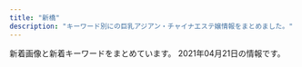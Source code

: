 ```yaml
---
title: "新橋"
description: "キーワード別にの巨乳アジアン・チャイナエステ嬢情報をまとめました。"
---
```


新着画像と新着キーワードをまとめています。
2021年04月21日の情報です。

<DmmAffiliateIns />
<KeywordTable
  shops={
    [
    {
        "keywords": {},
        "url": "http://www.k-harunoie.info/",
        "name": "\u6625\u306e\u5bb6",
        "img_links": [
            "http://www.k-harunoie.info/imge/botton.jpg",
            "http://www.k-harunoie.info/imge/service2.jpg",
            "http://www.k-harunoie.info/imge/int2.png",
            "http://www.k-harunoie.info/imge/p-4.jpg",
            "http://www.k-harunoie.info/imge/interior_t.jpg",
            "http://www.k-harunoie.info/imge/p-2.jpg",
            "http://www.k-harunoie.info/imge/service3.jpg",
            "http://www.k-harunoie.info/imge/s0.png",
            "http://www.k-harunoie.info/imge/p-5.jpg",
            "http://www.k-harunoie.info/imge/s1.png",
            "http://www.k-harunoie.info/imge/service1.jpg",
            "http://www.k-harunoie.info/imge/ta.png",
            "http://www.k-harunoie.info/imge/sys.png",
            "http://www.k-harunoie.info/imge/p-1.jpg",
            "http://www.k-harunoie.info/imge/staff_t.jpg",
            "http://www.k-harunoie.info/imge/tel.png"
        ],
        "station": "JR\u7530\u753a\u99c5\u6771\u53e3"
    },
    {
        "keywords": {},
        "station": "JR\u65b0\u6a4b\u99c5\u70cf\u68ee\u53e3",
        "img_links": [
            "http://kokoro-spa.info/img/shop/no-pic.jpg",
            "http://kokoro-spa.info/img/pickup.jpg",
            "http://kokoro-spa.info/img/qrcode.png",
            "http://kokoro-spa.info/img/shop/kanban.jpg",
            "http://kokoro-spa.info/img/ttl_news.png",
            "http://kokoro-spa.info/img/slider/2.jpg",
            "http://kokoro-spa.info/img/ttl_info.png"
        ],
        "url": "http://kokoro-spa.info/",
        "name": "\u672a\u6765"
    },
    {
        "station": "JR\u6d5c\u677e\u753a\u99c5\u5317\u53e3",
        "img_links": [
            "https://hamamatsucho-esthe.work/icon/google_plus.png",
            "https://hamamatsucho-esthe.work/staff/maki-l1.jpg",
            "https://hamamatsucho-esthe.work/2019/05/25/koko-s1.jpg",
            "https://hamamatsucho-esthe.work/room/1-l.jpg",
            "https://hamamatsucho-esthe.work/2018/09/10/misa-s1.jpg",
            "https://hamamatsucho-esthe.work/room/1-s.jpg",
            "https://hamamatsucho-esthe.work/button/staff.png",
            "https://hamamatsucho-esthe.work/room/4-l.jpg",
            "https://hamamatsucho-esthe.work/2020/11/06/momo-s1.jpg",
            "https://hamamatsucho-esthe.work/room/2-l.jpg",
            "https://hamamatsucho-esthe.work/icon/twitter.png",
            "https://hamamatsucho-esthe.work/2019/11/05/nanami-s1.jpg",
            "https://hamamatsucho-esthe.work/menu/home.png",
            "https://hamamatsucho-esthe.work/2019/06/14/riri-s1.jpg",
            "https://hamamatsucho-esthe.work/room/esthe2.jpg",
            "https://hamamatsucho-esthe.work/room/3-l.jpg",
            "https://hamamatsucho-esthe.work/icon/facebook.png",
            "https://hamamatsucho-esthe.work/staff/riri-s1.jpg",
            "https://hamamatsucho-esthe.work/staff/riko-s1.jpg",
            "https://hamamatsucho-esthe.work/2020/01/05/yuki-s1.jpg",
            "https://hamamatsucho-esthe.work/staff/sora-s1.jpg",
            "https://hamamatsucho-esthe.work/button/home.png",
            "https://hamamatsucho-esthe.work/images/flower.png",
            "https://hamamatsucho-esthe.work/staff/riri-l1.jpg",
            "https://hamamatsucho-esthe.work/room/3-s.jpg",
            "https://hamamatsucho-esthe.work/kana01.png",
            "https://hamamatsucho-esthe.work/2019/01/14/emi-s1.jpg",
            "https://hamamatsucho-esthe.work/2021/03/26/riri-s1.jpg",
            "https://hamamatsucho-esthe.work/images/main-sp.jpg",
            "https://hamamatsucho-esthe.work/staff/momo-l1.jpg",
            "https://hamamatsucho-esthe.work/menu/friend.png",
            "https://hamamatsucho-esthe.work/staff/sora-l1.jpg",
            "https://hamamatsucho-esthe.work/images/main1.jpg",
            "https://hamamatsucho-esthe.work/images/footer-r.png",
            "https://hamamatsucho-esthe.work/menu/gallery.png",
            "https://hamamatsucho-esthe.work/images/footer-l.png",
            "https://hamamatsucho-esthe.work/images/clear.png",
            "https://hamamatsucho-esthe.work/room/esthe3.jpg",
            "https://hamamatsucho-esthe.work/2019/05/25/riko-s1.jpg",
            "https://hamamatsucho-esthe.work/room/4-s.jpg",
            "https://hamamatsucho-esthe.work/menu/info.png",
            "https://hamamatsucho-esthe.work/2018/09/10/sora-s1.jpg",
            "https://hamamatsucho-esthe.work/menu/blog.png",
            "https://hamamatsucho-esthe.work/staff/yuki-s1.jpg",
            "https://hamamatsucho-esthe.work/images/qrcode.png",
            "https://hamamatsucho-esthe.work/room/esthe1.jpg",
            "https://hamamatsucho-esthe.work/2020/07/30/maki-s1.jpg",
            "https://hamamatsucho-esthe.work/icon/line.png",
            "https://hamamatsucho-esthe.work/room/2-s.jpg",
            "https://hamamatsucho-esthe.work/button/blog.png",
            "https://hamamatsucho-esthe.work/staff/momo-s1.jpg",
            "https://hamamatsucho-esthe.work/staff/maki-s1.jpg",
            "https://hamamatsucho-esthe.work/2018/12/26/sayaka-s1.jpg",
            "https://hamamatsucho-esthe.work/2018/11/09/kana-s1.jpg",
            "https://hamamatsucho-esthe.work/staff/yuki-l1.jpg"
        ],
        "keywords": {
            "D": 6,
            "F": 12,
            "E": 6,
            "C": 6
        },
        "name": "Artemis",
        "url": "https://hamamatsucho-esthe.work/"
    },
    {
        "img_links": [
            "http://shiawase.mssg.jp/images/staff_image/staff_d08a.jpg",
            "http://shiawase.mssg.jp/images/staff_one/staff_one_02.jpg",
            "http://shiawase.mssg.jp/images/gallery/gallery_404.jpg",
            "http://shiawase.mssg.jp/images/top/top_05.jpg",
            "http://shiawase.mssg.jp/images/staff_image/staff_d08b.jpg",
            "http://shiawase.mssg.jp/images/staff_image/staff_d03b.jpg",
            "http://shiawase.mssg.jp/images/staff/sta_010.jpg",
            "http://shiawase.mssg.jp/images/staff_image/staff_d09a.jpg",
            "http://shiawase.mssg.jp/images/staff/sta_0z4.jpg",
            "http://shiawase.mssg.jp/images/home/index_qup.jpg",
            "http://shiawase.mssg.jp/images/home/index_03.jpg",
            "http://shiawase.mssg.jp/images/top/top_02.jpg",
            "http://shiawase.mssg.jp/images/staff_image/staff_d09b.jpg",
            "http://shiawase.mssg.jp/images/staff/sta_023.jpg",
            "http://shiawase.mssg.jp/images/staff_image/staff_d01a.jpg",
            "http://shiawase.mssg.jp/images/staff_image/staff_d05b.jpg",
            "http://shiawase.mssg.jp/images/top/top_04.jpg",
            "http://shiawase.mssg.jp/images/top/top_08.png",
            "http://shiawase.mssg.jp/images/gallery/gallery_102.jpg",
            "http://shiawase.mssg.jp/images/home/index_04.jpg",
            "http://shiawase.mssg.jp/images/staff/sta_0z2.jpg",
            "http://shiawase.mssg.jp/images/staff_one/staff_one_04.jpg",
            "http://shiawase.mssg.jp/images/gallery/gallery_103.jpg",
            "http://shiawase.mssg.jp/images/top/top_03.jpg",
            "http://shiawase.mssg.jp/images/staff_image/staff_d03a.jpg",
            "http://shiawase.mssg.jp/images/staff_image/staff_d06.jpg",
            "http://shiawase.mssg.jp/images/staff/sta_03.jpg",
            "http://shiawase.mssg.jp/images/home/top_qp.jpg",
            "http://shiawase.mssg.jp/images/staff_image/staff_d04c.jpg",
            "http://shiawase.mssg.jp/images/gallery/gallery_top.jpg",
            "http://shiawase.mssg.jp/images/system/syatem_301.jpg",
            "http://shiawase.mssg.jp/images/home/index_tel.jpg",
            "http://shiawase.mssg.jp/images/gallery/gallery_101.jpg",
            "http://shiawase.mssg.jp/images/staff_one/staff_one_08.png",
            "http://shiawase.mssg.jp/images/staff/sta_0z12.jpg",
            "http://shiawase.mssg.jp/images/staff_image/staff_d07b.jpg",
            "http://shiawase.mssg.jp/images/gallery/gallery_01.jpg",
            "http://shiawase.mssg.jp/images/gallery/gallery_403.jpg",
            "http://shiawase.mssg.jp/images/top/top_06.jpg",
            "http://shiawase.mssg.jp/images/staff/sta_06.jpg",
            "http://shiawase.mssg.jp/images/staff_image/staff_d01b.jpg",
            "http://shiawase.mssg.jp/images/staff_image/staff_d02b.jpg",
            "http://shiawase.mssg.jp/images/system/syatem_302.jpg",
            "http://shiawase.mssg.jp/images/staff_image/staff_d04b.jpg",
            "http://shiawase.mssg.jp/images/gallery/gallery_401.jpg",
            "http://shiawase.mssg.jp/images/gallery/gallery_402.jpg",
            "http://shiawase.mssg.jp/images/staff/sta_08.jpg",
            "http://shiawase.mssg.jp/images/staff/staff_top.jpg",
            "http://shiawase.mssg.jp/images/system/syatem_303.jpg",
            "http://shiawase.mssg.jp/images/staff/sta_04.jpg",
            "http://shiawase.mssg.jp/images/home/QR.png",
            "http://shiawase.mssg.jp/images/staff/sta_0z9.jpg",
            "http://shiawase.mssg.jp/images/staff/sta_021.jpg",
            "http://shiawase.mssg.jp/images/staff_one/staff_one_top.jpg",
            "http://shiawase.mssg.jp/images/staff_one/staff_one_01.jpg",
            "http://shiawase.mssg.jp/images/staff_image/staff_d07a.jpg",
            "http://shiawase.mssg.jp/images/staff_one/staff_one_05.jpg",
            "http://shiawase.mssg.jp/images/staff_one/staff_one_07.png",
            "http://shiawase.mssg.jp/images/gallery/gallery_104.jpg",
            "http://shiawase.mssg.jp/images/top/top_01.jpg",
            "http://shiawase.mssg.jp/images/staff/sta_0z8.jpg",
            "http://shiawase.mssg.jp/images/staff_image/staff_d04.jpg",
            "http://shiawase.mssg.jp/images/home/index_page_top.jpg",
            "http://shiawase.mssg.jp/images/staff_image/staff_d05a.jpg",
            "http://shiawase.mssg.jp/images/staff_one/staff_one_03.jpg",
            "http://shiawase.mssg.jp/images/staff_image/staff_d02.jpg",
            "http://shiawase.mssg.jp/images/staff/sta_01.jpg"
        ],
        "name": "\u3057\u3042\u308f\u305b\uff5eSHIAWASE\uff5e",
        "url": "http://shiawase.mssg.jp/",
        "station": "JR\u7530\u753a\u99c5\u897f\u53e3",
        "keywords": {}
    },
    {
        "name": "\u30a2\u30ea\u30b9 Aroma \u65b0\u6a4b\u5e97",
        "img_links": [
            "http://romantic-est.com/images/mainvisual_01.jpg",
            "http://romantic-est.com/images/req_03.jpg",
            "http://romantic-est.com/images/cg06.jpg",
            "http://romantic-est.com/images/cg011.jpg",
            "http://romantic-est.com/images/sw_home.png",
            "http://romantic-est.com/images/head_interior.jpg",
            "http://romantic-est.com/images/cg05.jpg",
            "http://romantic-est.com/images/sys01.jpg",
            "http://romantic-est.com/images/sys03.jpg",
            "http://romantic-est.com/images/mainvisual_01_s.jpg",
            "http://romantic-est.com/images/cg02.jpg",
            "http://romantic-est.com/images/sw_tel.png",
            "http://romantic-est.com/images/trigger.jpg",
            "http://romantic-est.com/images/sys02.jpg",
            "http://romantic-est.com/images/cg03.jpg",
            "http://romantic-est.com/images/cg032.jpg",
            "http://romantic-est.com/images/mainvisual_02.jpg",
            "http://romantic-est.com/images/cg031.jpg",
            "http://romantic-est.com/images/head_therapist.jpg",
            "http://romantic-est.com/images/icon_new.png",
            "http://romantic-est.com/images/con02.jpg",
            "http://romantic-est.com/images/cg021.jpg",
            "http://romantic-est.com/images/con03.jpg",
            "http://romantic-est.com/images/cg01.jpg",
            "http://romantic-est.com/images/cg041.jpg",
            "http://romantic-est.com/images/con01.jpg",
            "http://romantic-est.com/images/cg04.jpg",
            "http://romantic-est.com/images/mainvisual_02_s.jpg"
        ],
        "keywords": {},
        "station": "JR\u65b0\u6a4b\u99c5\u70cf\u68ee\u53e3",
        "url": "http://romantic-est.com/"
    },
    {
        "url": "https://www.meedeemassage.com/",
        "img_links": [
            "https://static.wixstatic.com/media/ff29a7_d6b424065e3946fc8a31bd093d286366~mv2.jpg",
            "https://static.wixstatic.com/media/ff29a7_996c77cb89cc4012a35bb0813c645fdf~mv2.jpg",
            "https://static.wixstatic.com/media/096f64_f44509cd762744dc939f70f318a6882b~mv2.jpg",
            "https://static.wixstatic.com/media/ff29a7_d9f852b350a141b1ae8d7d80ce91ecfa~mv2.jpg",
            "https://static.wixstatic.com/media/096f64_74d971185d704fdc84b70e0c1b3fad87~mv2.png",
            "https://static.wixstatic.com/media/096f64_86555ca80ef14b6ebdbbf7aa72a380fc~mv2.jpg",
            "https://static.wixstatic.com/media/ff29a7_5a71cab9e560455a86a69dee65e387e6~mv2.jpg",
            "https://static.wixstatic.com/media/096f64_52d4813cc07e460bb6afbcc198483fb5~mv2.jpg",
            "https://static.wixstatic.com/media/ff29a7_47d81575374144dda595a587847070b9~mv2.jpg",
            "https://static.wixstatic.com/media/096f64_10d0713f8b274a5b8f6b2944f7fee791~mv2.jpg"
        ],
        "name": "\u30df\u30fc\u30c7\u30a3\u30fc",
        "station": "JR\u65b0\u6a4b\u99c5\u65e5\u6bd4\u8c37\u53e3",
        "keywords": {}
    },
    {
        "station": "JR\u7530\u753a\u99c5\u4e09\u7530\u53e3",
        "img_links": [
            "http://body-heal.net/images/access/03.jpg",
            "http://body-heal.net/staffPhoto/b20190117105438.jpg",
            "http://body-heal.net/js/sliderLine/slide_next.png",
            "http://body-heal.net/images/access/04.jpg",
            "http://body-heal.net/images/store/05.jpg",
            "http://body-heal.net/images/access/05.jpg",
            "http://body-heal.net/images/store/01.jpg",
            "http://body-heal.net/staffPhoto/b20190608220420.jpg",
            "http://body-heal.net/images/access/01.jpg",
            "http://body-heal.net/staffPhoto/b20190218130854.jpg",
            "http://body-heal.net/uploadfiles/images/campaignBodyHealNet.jpg",
            "http://body-heal.net/staffPhoto/b20190608222039.jpg",
            "http://body-heal.net/images/show.jpg",
            "http://body-heal.net/staffPhoto/b20180926231950.jpg",
            "http://body-heal.net/images/store/06.jpg",
            "http://body-heal.net/images/access/02.jpg",
            "http://body-heal.net/images/store/04.jpg",
            "http://body-heal.net/staffPhoto/b20190120201033.jpg",
            "http://body-heal.net/js/sliderLine/slide_prev.png",
            "http://body-heal.net/staffPhoto/b20180721035111.jpg"
        ],
        "name": "Tami",
        "keywords": {
            "84": 4,
            "88": 10,
            "E": 6,
            "85": 4,
            "87": 6
        },
        "url": "http://body-heal.net/"
    },
    {
        "station": "JR\u65b0\u6a4b\u99c5\u70cf\u68ee\u53e3",
        "url": "http://es-leon.link/",
        "keywords": {
            "\u80f8": 1,
            "84": 3,
            "86": 6,
            "90": 3,
            "88": 1,
            "85": 4
        },
        "img_links": [
            "http://es-leon.link/images/nav_link07_no.png",
            "http://es-leon.link/images/pagetop.jpg",
            "http://es-leon.link/photos/sites/45/2021/02/2021021420094924.jpg",
            "http://es-leon.link/photos/sites/45/2021/03/2021031222420647.jpg",
            "http://es-leon.link/photos/sites/45/2020/10/2020101318402898.jpg",
            "http://es-leon.link/photos/sites/45/2020/11/2020110919590942.jpg",
            "http://es-leon.link/photos/sites/45/2020/11/2020110919593136.jpg",
            "http://es-leon.link/images/nav_link04_no.png",
            "http://es-leon.link/images/header.png",
            "http://es-leon.link/images/nav_link05_no.png",
            "http://es-leon.link/photos/sites/45/2021/03/2021033111033425.jpg",
            "http://es-leon.link/photos/sites/45/2021/04/2021041118451354.jpg",
            "http://es-leon.link/images/slider00.jpg",
            "http://es-leon.link/photos/sites/45/2020/10/2020101318405051.jpg",
            "http://es-leon.link/photos/sites/45/2021/03/2021033111023925.jpg",
            "http://es-leon.link/images/nav_link06_no.png",
            "http://es-leon.link/photos/sites/45/2021/02/2021022815431041.jpg",
            "http://es-leon.link/photos/sites/45/2021/02/2021022815420713.jpg",
            "http://es-leon.link/photos/sites/45/2021/03/2021032103123531.jpg",
            "http://es-leon.link/photos/sites/45/2020/10/2020100103240520.jpg",
            "http://es-leon.link/photos/sites/45/2021/02/2021022813203297.jpg",
            "http://es-leon.link/images/slider02.jpg",
            "http://es-leon.link/images/slider01.jpg",
            "http://es-leon.link/photos/sites/45/2021/02/2021022813195234.jpg",
            "http://es-leon.link/photos/sites/45/2020/10/2020100103205130.jpg",
            "http://es-leon.link/photos/sites/45/2021/02/2021021014235421.jpg",
            "http://es-leon.link/photos/sites/45/2020/10/2020102507495672.jpg",
            "http://es-leon.link/photos/sites/45/2021/03/2021033111032173.jpg",
            "http://es-leon.link/photos/sites/45/2020/10/2020100103205050.jpg",
            "http://es-leon.link/photos/sites/45/2020/10/2020101318404076.jpg",
            "http://es-leon.link/images/qr.png",
            "http://es-leon.link/photos/sites/45/2021/03/2021031222423325.jpg",
            "http://es-leon.link/images/profile.png",
            "http://es-leon.link/images/slider03.jpg",
            "http://es-leon.link/photos/sites/45/2021/03/2021033111035026.jpg",
            "http://es-leon.link/photos/sites/45/2021/03/202103310417001.jpg",
            "http://es-leon.link/photos/sites/45/2020/11/2020110919595348.jpg",
            "http://es-leon.link/images/nav_link03_no.png",
            "http://es-leon.link/photos/sites/45/2021/03/2021030218011053.jpg",
            "http://es-leon.link/images/nav_link02_no.png",
            "http://es-leon.link/photos/sites/45/2021/02/2021022813193791.jpg",
            "http://es-leon.link/images/nav_link01_no.png",
            "http://es-leon.link/photos/sites/45/2021/02/2021020501094315.jpg",
            "http://es-leon.link/images/slider04.jpg",
            "http://es-leon.link/images/card.png",
            "http://es-leon.link/photos/sites/45/2021/04/2021042201032171.jpg",
            "http://es-leon.link/photos/sites/45/2020/11/2020110919583922.jpg",
            "http://es-leon.link/photos/sites/45/2021/03/2021030217055949.jpg",
            "http://es-leon.link/photos/sites/45/2020/11/2020110919573849.jpg",
            "http://es-leon.link/photos/sites/45/2020/10/2020100103205186.jpg",
            "http://es-leon.link/images/lineline.png",
            "http://es-leon.link/photos/sites/45/2020/10/2020100103284496.jpg"
        ],
        "name": "LEON"
    },
    {
        "station": "\u5185\u5e78\u753a\u99c5A3",
        "name": "\u30ab\u30b5\u30d6\u30e9\u30f3\u30ab",
        "keywords": {},
        "img_links": [
            "http://romantic-est.info/img/r2.jpg",
            "http://romantic-est.info/img/cg09.jpg",
            "http://romantic-est.info/img/topimg.jpg",
            "http://romantic-est.info/img/kan.jpg",
            "http://romantic-est.info/img/cg111.jpg",
            "http://romantic-est.info/link/menlog.jpg",
            "http://romantic-est.info/img/cg091.jpg",
            "http://romantic-est.info/img/cg06.jpg",
            "http://romantic-est.info/img/line1.jpg",
            "http://romantic-est.info/img/cg071.jpg",
            "http://romantic-est.info/img/cg03.jpg",
            "http://romantic-est.info/img/line.jpg",
            "http://romantic-est.info/img/cg031.jpg",
            "http://romantic-est.info/img/r3.jpg",
            "http://romantic-est.info/img/r5.jpg",
            "https://s-este.jp/img/common/freebanner/200_40.png",
            "http://romantic-est.info/img/r1.jpg",
            "http://romantic-est.info/img/cg07.jpg",
            "http://romantic-est.info/img/r4.jpg",
            "http://romantic-est.info/img/cg11.jpg",
            "https://www.est-tatsujin.jp/theme/esthe_no_tatsujin_front/banner/estbnr_s2_200x40.jpg",
            "http://romantic-est.info/img/topimg1.jpg",
            "http://romantic-est.info/img/cg061.jpg"
        ],
        "url": "http://romantic-est.info/"
    },
    {
        "img_links": [
            "https://hamamatsucho-mensesthe.com/staff2/wp-content/uploads/2021/04/yuna01.png",
            "https://hamamatsucho-mensesthe.com/staff2/wp-content/uploads/2021/03/miku03.png",
            "https://hamamatsucho-mensesthe.com/staff/yoko-l1.jpg",
            "https://hamamatsucho-mensesthe.com/room/4.jpg",
            "https://hamamatsucho-mensesthe.com/menu/home.png",
            "https://hamamatsucho-mensesthe.com/button/sche.png",
            "https://hamamatsucho-mensesthe.com/room/1.jpg",
            "https://hamamatsucho-mensesthe.com/button/staff.png",
            "https://hamamatsucho-mensesthe.com/staff/yuyu-s1.jpg",
            "https://hamamatsucho-mensesthe.com/staff/arisa-s1.jpg",
            "https://hamamatsucho-mensesthe.com/kumi1.jpg",
            "https://hamamatsucho-mensesthe.com/2017/10/08/ruru-s1.jpg",
            "https://hamamatsucho-mensesthe.com/images/flower.png",
            "https://hamamatsucho-mensesthe.com/staff/koko-l1.jpg",
            "https://hamamatsucho-mensesthe.com/icon/line.png",
            "https://hamamatsucho-mensesthe.com/images/footer-r.png",
            "https://hamamatsucho-mensesthe.com/2018/12/21/koko-s1.jpg",
            "https://hamamatsucho-mensesthe.com/staff/nana-s1.jpg",
            "https://hamamatsucho-mensesthe.com/icon/facebook.png",
            "https://hamamatsucho-mensesthe.com/2018/11/23/arisa-s1.jpg",
            "https://hamamatsucho-mensesthe.com/images/main-sp.jpg",
            "https://hamamatsucho-mensesthe.com/room/esthe3.jpg",
            "https://hamamatsucho-mensesthe.com/2018/06/12/yoko-s1.jpg",
            "https://hamamatsucho-mensesthe.com/images/main1.jpg",
            "https://hamamatsucho-mensesthe.com/menu/sche.png",
            "https://hamamatsucho-mensesthe.com/nana03.png",
            "https://hamamatsucho-mensesthe.com/staff2/wp-content/uploads/2021/03/lili03.png",
            "https://hamamatsucho-mensesthe.com/staff2/wp-content/uploads/2021/04/nana72.png",
            "https://hamamatsucho-mensesthe.com/staff2/wp-content/uploads/2021/03/rina03.png",
            "https://hamamatsucho-mensesthe.com/miyuki01.png",
            "https://hamamatsucho-mensesthe.com/staff2/wp-content/uploads/2019/12/haru-1.png",
            "https://hamamatsucho-mensesthe.com/staff2/wp-content/uploads/2021/01/maki05.png",
            "https://hamamatsucho-mensesthe.com/menu/gallery.png",
            "https://hamamatsucho-mensesthe.com/room/3.jpg",
            "https://hamamatsucho-mensesthe.com/2018/06/08/hana-s2.jpg",
            "https://hamamatsucho-mensesthe.com/staff/arisa-l1.jpg",
            "https://hamamatsucho-mensesthe.com/staff2/wp-content/uploads/2019/12/nanami02-2.png",
            "https://hamamatsucho-mensesthe.com/room/esthe1.jpg",
            "https://hamamatsucho-mensesthe.com/staff/yuyu-l1.jpg",
            "https://hamamatsucho-mensesthe.com/images/header3.png",
            "https://hamamatsucho-mensesthe.com/images/clear.png",
            "https://hamamatsucho-mensesthe.com/staff/koko-s1.jpg",
            "https://hamamatsucho-mensesthe.com/menu/friend.png",
            "https://hamamatsucho-mensesthe.com/images/footer-l.png",
            "https://hamamatsucho-mensesthe.com/2018/12/21/yuyu-s1.jpg",
            "https://hamamatsucho-mensesthe.com/room/esthe2.jpg",
            "https://hamamatsucho-mensesthe.com/icon/twitter.png",
            "https://hamamatsucho-mensesthe.com/staff/yoko-s1.jpg",
            "https://hamamatsucho-mensesthe.com/menu/info.png",
            "https://hamamatsucho-mensesthe.com/icon/google_plus.png",
            "https://hamamatsucho-mensesthe.com/2018/03/02/anna-s1.jpg",
            "https://hamamatsucho-mensesthe.com/staff/nana-l1.jpg",
            "https://hamamatsucho-mensesthe.com/staff2/wp-content/uploads/2019/12/yuki22-1.png",
            "https://hamamatsucho-mensesthe.com/kumi2.jpg",
            "https://hamamatsucho-mensesthe.com/room/2.jpg",
            "https://hamamatsucho-mensesthe.com/button/home.png",
            "https://hamamatsucho-mensesthe.com/staff2/wp-content/uploads/2020/11/siruet.png"
        ],
        "url": "https://hamamatsucho-mensesthe.com/",
        "station": "JR\u6d5c\u677e\u753a\u99c5\u5317\u53e3",
        "name": "Oriental Spa",
        "keywords": {
            "C": 3,
            "E": 2,
            "F": 1,
            "D": 4
        }
    },
    {
        "name": "\u68ee\u306e\u9999",
        "url": "https://www.morinokaori-massage.com/",
        "keywords": {},
        "station": "JR\u7530\u753a\u99c5\u897f\u53e3",
        "img_links": [
            "https://static.wixstatic.com/media/c0eb72_43f5a28bd3004602b64ed4bc3095af0e~mv2.png",
            "https://static.wixstatic.com/media/c0eb72_026f8703429f4d1a93067d6664ba9e24~mv2.png",
            "https://static.wixstatic.com/media/c0eb72_9f57c6ba804e4a55805040f7832a3bb9~mv2.png",
            "https://static.wixstatic.com/media/c0eb72_349ce6f6faed4c09b9ec1e412ba7a370~mv2.jpg",
            "https://static.wixstatic.com/media/c0eb72_068fd8e3a6034963bb1dcf1002759294~mv2.png"
        ]
    },
    {
        "keywords": {},
        "name": "Pandora*\u30d1\u30f3\u30c9\u30e9",
        "img_links": [
            "http://www.es-tokyo.link/img/emili1.jpg",
            "http://www.es-tokyo.link/images/24.jpg",
            "http://www.es-tokyo.link/images/22.jpg",
            "http://www.es-tokyo.link/images/25.jpg",
            "http://www.es-tokyo.link/img/rin1.jpg",
            "http://www.es-tokyo.link/images/staff_t.jpg",
            "http://www.es-tokyo.link/img/hikari1.jpg",
            "http://www.es-tokyo.link/images/27.jpg",
            "http://www.es-tokyo.link/images/sys1.jpg",
            "http://www.es-tokyo.link/images/tel.jpg",
            "http://www.es-tokyo.link/images/28.jpg",
            "http://www.es-tokyo.link/img/izumi2.jpg",
            "http://www.es-tokyo.link/img/momoko1.jpg",
            "http://www.es-tokyo.link/img/miwa1.jpg",
            "http://www.es-tokyo.link/images/19.jpg",
            "http://www.es-tokyo.link/images/news.jpg",
            "http://www.es-tokyo.link/img/izumi1.jpg",
            "http://www.es-tokyo.link/img/mayu1.jpg",
            "http://www.es-tokyo.link/img/ami1.jpg",
            "http://www.es-tokyo.link/img/minami1.jpg",
            "http://www.es-tokyo.link/img/naomi1.jpg",
            "http://www.es-tokyo.link/img/minami2.jpg",
            "http://www.es-tokyo.link/img/kaori1.jpg",
            "http://www.es-tokyo.link/images/s1.png",
            "http://www.es-tokyo.link/images/31.jpg",
            "http://www.es-tokyo.link/images/mobile.jpg",
            "http://www.es-tokyo.link/images/interior_t.jpg",
            "http://www.es-tokyo.link/images/9.jpg",
            "http://www.es-tokyo.link/img/erin2.jpg",
            "http://www.es-tokyo.link/images/3.jpg",
            "http://www.es-tokyo.link/images/int1.jpg",
            "http://www.es-tokyo.link/images/b3.jpg",
            "http://www.es-tokyo.link/img/suzu1.jpg",
            "http://www.es-tokyo.link/images/b2.jpg",
            "http://www.es-tokyo.link/images/20.jpg",
            "http://www.es-tokyo.link/images/b1.jpg",
            "http://www.es-tokyo.link/images/sys2.jpg",
            "http://www.es-tokyo.link/images/23.jpg",
            "http://www.es-tokyo.link/images/head.jpg",
            "http://www.es-tokyo.link/images/newface.jpg",
            "http://www.es-tokyo.link/img/erin1.jpg",
            "http://www.es-tokyo.link/images/32.jpg",
            "http://www.es-tokyo.link/images/int2.jpg",
            "http://www.es-tokyo.link/images/5.jpg",
            "http://www.es-tokyo.link/img/yui1.jpg",
            "http://www.es-tokyo.link/images/30.jpg"
        ],
        "station": "JR\u6d5c\u677e\u753a\u99c5\u5357\u53e3",
        "url": "http://www.es-tokyo.link"
    },
    {
        "img_links": [
            "http://yukizhouse00.web.fc2.com/images/portfolio/work-4.jpg",
            "http://yukizhouse00.web.fc2.com/images/portfolio/work-6.jpg",
            "http://yukizhouse00.web.fc2.com/images/portfolio/work-2.jpg",
            "http://yukizhouse00.web.fc2.com/images/portfolio/work-5.jpg",
            "http://yukizhouse00.web.fc2.com/images/portfolio/work-3.jpg",
            "http://yukizhouse00.web.fc2.com/images/slider/slid1.jpg",
            "http://yukizhouse00.web.fc2.com/images/slider/slid2.jpg",
            "http://yukizhouse00.web.fc2.com/images/portfolio/work-1.jpg"
        ],
        "station": "JR\u6d5c\u677e\u753a\u99c5\u5357\u53e3",
        "name": "Yuki\u2019s House",
        "keywords": {},
        "url": "http://yukizhouse00.web.fc2.com/"
    },
    {
        "img_links": [
            "https://minazuki-tokyo.com/wp-content/uploads/2021/03/top10.png",
            "https://minazuki-tokyo.com/wp-content/uploads/2020/11/photo01.png",
            "https://minazuki-tokyo.com/wp-content/uploads/2021/02/t02.png",
            "https://minazuki-tokyo.com/wp-content/uploads/2021/02/haru.jpg",
            "https://minazuki-tokyo.com/wp-content/uploads/2021/02/cam.png",
            "https://minazuki-tokyo.com/wp-content/uploads/2021/02/yumi.png",
            "https://minazuki-tokyo.com/wp-content/uploads/2021/02/koyuri.png",
            "https://minazuki-tokyo.com/wp-content/uploads/2020/11/photo03.png",
            "https://minazuki-tokyo.com/wp-content/uploads/2021/02/koyuri-1.jpg",
            "https://minazuki-tokyo.com/wp-content/uploads/2021/02/t08.png",
            "https://minazuki-tokyo.com/wp-content/uploads/2021/02/2-09.png",
            "https://minazuki-tokyo.com/wp-content/uploads/2021/02/t06.png",
            "https://minazuki-tokyo.com/wp-content/uploads/2021/02/ayu.jpg",
            "https://minazuki-tokyo.com/wp-content/uploads/2021/02/sm01.png",
            "https://minazuki-tokyo.com/wp-content/uploads/2021/02/sm03.png",
            "https://minazuki-tokyo.com/wp-content/uploads/2021/02/yumi.jpg",
            "https://minazuki-tokyo.com/wp-content/uploads/2021/02/ayu.png",
            "https://minazuki-tokyo.com/wp-content/uploads/2021/02/haru.png",
            "https://minazuki-tokyo.com/wp-content/uploads/2021/02/yuyu.png",
            "https://minazuki-tokyo.com/wp-content/uploads/2021/02/top1.png",
            "https://minazuki-tokyo.com/wp-content/uploads/2021/02/price.png",
            "https://minazuki-tokyo.com/wp-content/uploads/2021/02/yuyu2.jpg",
            "https://minazuki-tokyo.com/wp-content/uploads/2021/02/t07.png",
            "https://minazuki-tokyo.com/wp-content/uploads/2021/02/top2.png",
            "https://minazuki-tokyo.com/wp-content/uploads/2020/11/photo05.png",
            "https://minazuki-tokyo.com/wp-content/uploads/2021/02/sm02.png",
            "https://minazuki-tokyo.com/wp-content/uploads/2021/02/t04.png",
            "https://minazuki-tokyo.com/wp-content/uploads/2020/11/photo04.png",
            "https://minazuki-tokyo.com/wp-content/uploads/2021/02/sm04.png",
            "https://minazuki-tokyo.com/wp-content/uploads/2021/02/t05.png",
            "https://minazuki-tokyo.com/wp-content/uploads/2021/02/t01.png",
            "https://minazuki-tokyo.com/wp-content/uploads/2020/11/photo02.png",
            "https://minazuki-tokyo.com/wp-content/uploads/2021/02/t03.png"
        ],
        "url": "https://minazuki-tokyo.com/",
        "keywords": {
            "85": 4,
            "90": 4,
            "87": 4,
            "83": 4,
            "86": 4
        },
        "name": "\u6c34\u7121\u6708\uff5e\u307f\u306a\u3065\u304d\uff5e",
        "station": "JR\u6d5c\u677e\u753a\u99c5\u5357\u53e3"
    },
    {
        "name": "\u7e01",
        "url": "http://tamachi-en.link/",
        "station": "JR\u7530\u753a\u99c5\u6771\u53e3",
        "img_links": [
            "http://tamachi-en.link/images/g1.jpg",
            "http://tamachi-en.link/images/g6.jpg",
            "http://tamachi-en.link/images/top.jpg",
            "http://tamachi-en.link/images/g8.jpg",
            "http://tamachi-en.link/images/g5.jpg",
            "http://tamachi-en.link/images/g2.jpg",
            "http://tamachi-en.link/images/zi_staff.png",
            "http://tamachi-en.link/images/mobile.png",
            "http://tamachi-en.link/images/new1.jpg",
            "http://tamachi-en.link/images/g0.jpg",
            "http://tamachi-en.link/images/g3.jpg",
            "http://tamachi-en.link/images/g4.jpg",
            "http://tamachi-en.link/images/zi_link.png"
        ],
        "keywords": {
            "C": 15
        }
    },
    {
        "url": "https://hamamatsucho-mensesthe.net/",
        "keywords": {
            "E": 8,
            "C": 20,
            "D": 31
        },
        "name": "SERA",
        "station": "JR\u6d5c\u677e\u753a\u99c5\u5317\u53e3",
        "img_links": [
            "https://hamamatsucho-mensesthe.net/wp/icon/twitter.png",
            "https://hamamatsucho-mensesthe.net/wp/wp-content/uploads/2020/02/1714CAA8-3D57-4009-AB72-F5A8E6B60310.jpeg",
            "https://hamamatsucho-mensesthe.net/staff/top/rin-s1.jpg",
            "https://hamamatsucho-mensesthe.net/room/room-l3.jpg",
            "https://hamamatsucho-mensesthe.net/wp/wp-content/uploads/2019/10/eri-150x150.jpg",
            "https://hamamatsucho-mensesthe.net/images/footer-r.png",
            "https://hamamatsucho-mensesthe.net/room/room-l4.jpg",
            "https://hamamatsucho-mensesthe.net/staff/top/ayaka-s1.jpg",
            "https://hamamatsucho-mensesthe.net/wp/icon/line.png",
            "https://hamamatsucho-mensesthe.net/staff/top/emi-s1.jpg",
            "https://hamamatsucho-mensesthe.net/wp/wp-content/uploads/2020/09/rin.jpg",
            "https://hamamatsucho-mensesthe.net/room/room-l6.jpg",
            "https://hamamatsucho-mensesthe.net/wp/wp-content/uploads/2020/01/mitsuki.jpg",
            "https://hamamatsucho-mensesthe.net/wp/wp-content/uploads/2020/02/stand-by.jpg",
            "https://hamamatsucho-mensesthe.net/icon/facebook.png",
            "https://hamamatsucho-mensesthe.net/wp/wp-content/uploads/2020/10/aki-150x150.jpg",
            "https://hamamatsucho-mensesthe.net/wp/images/top2.jpg",
            "https://hamamatsucho-mensesthe.net/wp/wp-content/uploads/2021/01/yuna.jpg",
            "https://hamamatsucho-mensesthe.net/wp/images/mensesthe.jpg",
            "https://hamamatsucho-mensesthe.net/wp/wp-content/uploads/2020/01/misaki-l2.jpg",
            "https://hamamatsucho-mensesthe.net/room/room-l1.jpg",
            "https://hamamatsucho-mensesthe.net/staff/top/miyu-s1.jpg",
            "https://hamamatsucho-mensesthe.net/wp/images/top1.jpg",
            "https://hamamatsucho-mensesthe.net/link/mens-esthe.png",
            "https://hamamatsucho-mensesthe.net/images/flower.png",
            "https://hamamatsucho-mensesthe.net/wp/wp-content/uploads/2020/01/emi-l1.jpg",
            "https://hamamatsucho-mensesthe.net/wp/images/clear.png",
            "https://hamamatsucho-mensesthe.net/room/room-l2.jpg",
            "https://hamamatsucho-mensesthe.net/wp/wp-content/uploads/2019/07/0677E994-1DBF-4E0E-AB70-7CA5C034B140-150x150.jpeg",
            "https://hamamatsucho-mensesthe.net/wp/images/top3.jpg",
            "https://hamamatsucho-mensesthe.net/wp/wp-content/uploads/2019/05/rin-150x150.jpg",
            "https://hamamatsucho-mensesthe.net/wp/wp-content/uploads/2020/01/nao.jpg",
            "https://hamamatsucho-mensesthe.net/wp/icon/google_plus.png",
            "https://hamamatsucho-mensesthe.net/wp/wp-content/uploads/2020/08/ayaka.jpg",
            "https://hamamatsucho-mensesthe.net/images/clear.png",
            "https://hamamatsucho-mensesthe.net/room/room-l5.jpg",
            "https://hamamatsucho-mensesthe.net/wp/icon/facebook.png",
            "https://hamamatsucho-mensesthe.net/wp/wp-content/uploads/2020/11/urara.jpg",
            "https://hamamatsucho-mensesthe.net/icon/google_plus.png",
            "https://hamamatsucho-mensesthe.net/wp/wp-content/uploads/2019/07/587590BB-96D0-4887-BE26-3B1413FF7283-150x150.jpeg",
            "https://hamamatsucho-mensesthe.net/staff/top/yuna-s1.jpg",
            "https://hamamatsucho-mensesthe.net/icon/twitter.png",
            "https://hamamatsucho-mensesthe.net/staff/top/aki-s1.jpg",
            "https://hamamatsucho-mensesthe.net/icon/line.png",
            "https://hamamatsucho-mensesthe.net/images/footer-l.png",
            "https://hamamatsucho-mensesthe.net/staff/top/nao-s1.jpg",
            "https://hamamatsucho-mensesthe.net/staff/top/mitsuki-s1.jpg"
        ]
    },
    {
        "img_links": [
            "http://www.shiawasenojikan.esjp.info/files/003-02.jpg",
            "http://www.shiawasenojikan.esjp.info/files/010-02.jpg",
            "http://www.shiawasenojikan.esjp.info/files/009-02.jpg",
            "http://www.shiawasenojikan.esjp.info/images/link_t.jpg",
            "http://www.shiawasenojikan.esjp.info/images/head.jpg",
            "http://www.shiawasenojikan.esjp.info/files/003.jpg",
            "http://www.shiawasenojikan.esjp.info/files/001-03.jpg",
            "http://www.shiawasenojikan.esjp.info/images/staff_t.jpg",
            "http://www.shiawasenojikan.esjp.info/images/news.jpg",
            "http://www.shiawasenojikan.esjp.info/files/010-03.jpg",
            "http://www.shiawasenojikan.esjp.info/files/015-02.jpg",
            "http://www.shiawasenojikan.esjp.info/images/int2.jpg",
            "http://www.shiawasenojikan.esjp.info/images/mobile.jpg",
            "http://www.shiawasenojikan.esjp.info/images/interior_t.jpg",
            "http://www.shiawasenojikan.esjp.info/files/009.jpg",
            "http://www.shiawasenojikan.esjp.info/files/015.jpg",
            "http://www.shiawasenojikan.esjp.info/files/010.jpg",
            "http://www.shiawasenojikan.esjp.info/images/tel.jpg",
            "http://www.shiawasenojikan.esjp.info/files/009-03.jpg",
            "http://www.shiawasenojikan.esjp.info/files/001.jpg",
            "http://www.shiawasenojikan.esjp.info/files/001-02.jpg",
            "http://www.shiawasenojikan.esjp.info/images/sys3.jpg",
            "http://www.shiawasenojikan.esjp.info/files/015-03.jpg",
            "http://www.shiawasenojikan.esjp.info/files/003-03.jpg"
        ],
        "url": "http://www.shiawasenojikan.esjp.info/",
        "station": "JR\u65b0\u6a4b\u99c5\u65e5\u6bd4\u8c37\u53e3",
        "keywords": {
            "86": 1,
            "87": 3,
            "D": 5,
            "88": 1
        },
        "name": "\u5e78\u305b\u306e\u6642\u9593"
    },
    {
        "img_links": [
            "http://es-best.info/uploadfiles/images/campaignEsBestInfo.jpg",
            "http://es-best.info/staffPhoto/b20190413161507.jpg",
            "http://es-best.info/staffPhoto/b20190304234528.jpg",
            "http://es-best.info/staffPhoto/b20190304234059.jpg",
            "http://es-best.info/staffPhoto/s20190304234059.jpg",
            "http://es-best.info/images/access/05.jpg",
            "http://es-best.info/images/slider1/01.jpg",
            "http://es-best.info/staffPhoto/s20190413161507.jpg",
            "http://es-best.info/staffPhoto/s20190304234528.jpg",
            "http://es-best.info/images/access/01.jpg",
            "http://es-best.info/images/access/06.jpg",
            "http://es-best.info/staffPhoto/s20191003002337.jpg",
            "http://es-best.info/images/slider1/04.jpg",
            "http://es-best.info/images/access/02.jpg",
            "http://es-best.info/images/slider1/02.jpg",
            "http://es-best.info/staffPhoto/b20191003002337.jpg",
            "http://es-best.info/images/access/04.jpg",
            "http://es-best.info/js/sliderLine/slide_next.png",
            "http://es-best.info/staffPhoto/b20190304234324.jpg",
            "http://es-best.info/staffPhoto/b20190220185555.jpg",
            "http://es-best.info/images/store/052.jpg",
            "http://es-best.info/images/returnBtn.png",
            "http://es-best.info/js/sliderLine/slide_prev.png",
            "http://es-best.info/staffPhoto/s20190304234324.jpg",
            "http://es-best.info/staffPhoto/s20190220185555.jpg",
            "http://es-best.info/images/access/03.jpg"
        ],
        "name": "\u30d9\u30b9\u30c8",
        "station": "JR\u6d5c\u677e\u753a\u99c5\u5317\u53e3",
        "url": "http://es-best.info/",
        "keywords": {
            "86": 6,
            "C": 4,
            "85": 4,
            "D": 4
        }
    }
]
}
/>
<DmmAffiliateScript />
